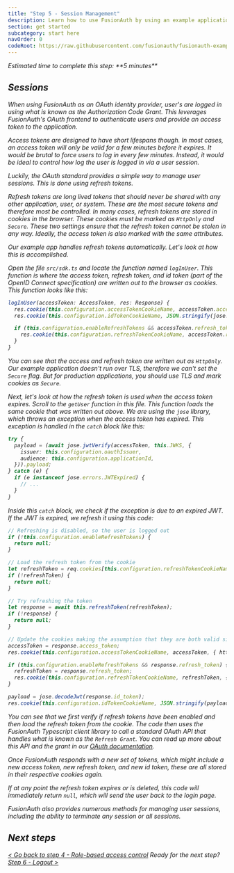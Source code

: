 ```yaml
---
title: "Step 5 - Session Management"
description: Learn how to use FusionAuth by using an example application that uses refresh tokens for session management.
section: get started
subcategory: start here
navOrder: 0
codeRoot: https://raw.githubusercontent.com/fusionauth/fusionauth-example-express-start-here/main
---
```


<div className="border border-green-700 px-3 rounded-md">
  <i className="fa-duotone fa-stopwatch fa-2x mr-2 text-green-700 align-middle"/> Estimated time to complete this step: **5 minutes**
</div>

## Sessions

When using FusionAuth as an OAuth identity provider, user's are logged in using what is known as the Authorization Code Grant. This leverages FusionAuth's OAuth frontend to authenticate users and provide an access token to the application.

Access tokens are designed to have short lifespans though. In most cases, an access token will only be valid for a few minutes before it expires. It would be brutal to force users to log in every few minutes. Instead, it would be ideal to control how log the user is logged in via a user session.

Luckily, the OAuth standard provides a simple way to manage user sessions. This is done using refresh tokens.

Refresh tokens are long lived tokens that should never be shared with any other application, user, or system. These are the most secure tokens and therefore most be controlled. In many cases, refresh tokens are stored in cookies in the browser. These cookies must be marked as `HttpOnly` and `Secure`. These two settings ensure that the refresh token cannot be stolen in any way. Ideally, the access token is also marked with the same attributes.

Our example app handles refresh tokens automatically. Let's look at how this is accomplished.

Open the file `src/sdk.ts` and locate the function named `logInUser`. This function is where the access token, refresh token, and id token (part of the OpenID Connect specification) are written out to the browser as cookies. This function looks like this:

```typescript
logInUser(accessToken: AccessToken, res: Response) {
  res.cookie(this.configuration.accessTokenCookieName, accessToken.access_token, { httpOnly: true });
  res.cookie(this.configuration.idTokenCookieName, JSON.stringify(jose.decodeJwt(accessToken.id_token)), { httpOnly: false });

  if (this.configuration.enableRefreshTokens && accessToken.refresh_token) {
    res.cookie(this.configuration.refreshTokenCookieName, accessToken.refresh_token, { httpOnly: true });
  }
}
```

You can see that the access and refresh token are written out as `HttpOnly`. Our example application doesn't run over TLS, therefore we can't set the `Secure` flag. But for production applications, you should use TLS and mark cookies as `Secure`.

Next, let's look at how the refresh token is used when the access token expires. Scroll to the `getUser` function in this file. This function loads the same cookie that was written out above. We are using the `jose` library, which throws an exception when the access token has expired. This exception is handled in the `catch` block like this:

```typescript
try {
  payload = (await jose.jwtVerify(accessToken, this.JWKS, {
    issuer: this.configuration.oauthIssuer,
    audience: this.configuration.applicationId,
  })).payload;
} catch (e) {
  if (e instanceof jose.errors.JWTExpired) {
    // ...
  }
}
```

Inside this `catch` block, we check if the exception is due to an expired JWT. If the JWT is expired, we refresh it using this code:

```typescript
// Refreshing is disabled, so the user is logged out
if (!this.configuration.enableRefreshTokens) {
  return null;
}

// Load the refresh token from the cookie
let refreshToken = req.cookies[this.configuration.refreshTokenCookieName];
if (!refreshToken) {
  return null;
}

// Try refreshing the token
let response = await this.refreshToken(refreshToken);
if (!response) {
  return null;
}

// Update the cookies making the assumption that they are both valid since we just got them from FusionAuth
accessToken = response.access_token;
res.cookie(this.configuration.accessTokenCookieName, accessToken, { httpOnly: true });

if (this.configuration.enableRefreshTokens && response.refresh_token) {
  refreshToken = response.refresh_token;
  res.cookie(this.configuration.refreshTokenCookieName, refreshToken, { httpOnly: true });
}

payload = jose.decodeJwt(response.id_token);
res.cookie(this.configuration.idTokenCookieName, JSON.stringify(payload), { httpOnly: false });
```

You can see that we first verify if refresh tokens have been enabled and then load the refresh token from the cookie. The code then uses the FusionAuth Typescript client library to call a standard OAuth API that handles what is known as the `Refresh Grant`. You can read up more about this API and the grant in our [OAuth documentation](/docs/lifecycle/authenticate-users/oauth/).

Once FusionAuth responds with a new set of tokens, which might include a new access token, new refresh token, and new id token, these are all stored in their respective cookies again.

If at any point the refresh token expires or is deleted, this code will immediately return `null`, which will send the user back to the login page.

FusionAuth also provides numerous methods for managing user sessions, including the ability to terminate any session or all sessions.

## Next steps

[\< Go back to step 4 - Role-based access control](step-4) <span class="inline-block mx-6 font-bold">Ready for the next step?</span> [Step 6 - Logout \>](step-6)


